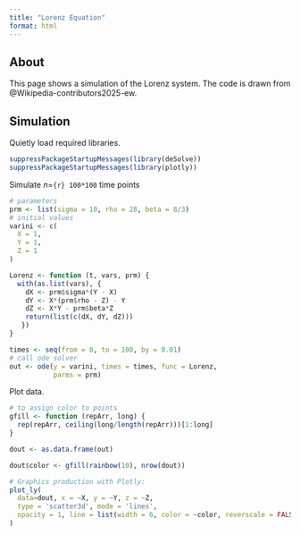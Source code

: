 ```yaml
---
title: "Lorenz Equation"
format: html
---
```


## About

This page shows a simulation of the Lorenz system.
The code is drawn from @Wikipedia-contributors2025-ew.

## Simulation

Quietly load required libraries.

```r
suppressPackageStartupMessages(library(deSolve))
suppressPackageStartupMessages(library(plotly))
```

Simulate *n*=`{r} 100*100` time points

```r
# parameters
prm <- list(sigma = 10, rho = 28, beta = 8/3)
# initial values
varini <- c(
  X = 1,
  Y = 1, 
  Z = 1
)

Lorenz <- function (t, vars, prm) {
  with(as.list(vars), {
    dX <- prm$sigma*(Y - X)
    dY <- X*(prm$rho - Z) - Y
    dZ <- X*Y - prm$beta*Z
    return(list(c(dX, dY, dZ)))
   })
}

times <- seq(from = 0, to = 100, by = 0.01)
# call ode solver
out <- ode(y = varini, times = times, func = Lorenz,
           parms = prm)
```

Plot data.

```r
# to assign color to points
gfill <- function (repArr, long) {
  rep(repArr, ceiling(long/length(repArr)))[1:long]
}

dout <- as.data.frame(out)

dout$color <- gfill(rainbow(10), nrow(dout))

# Graphics production with Plotly:
plot_ly(
  data=dout, x = ~X, y = ~Y, z = ~Z,
  type = 'scatter3d', mode = 'lines',
  opacity = 1, line = list(width = 6, color = ~color, reverscale = FALSE)
)
```
